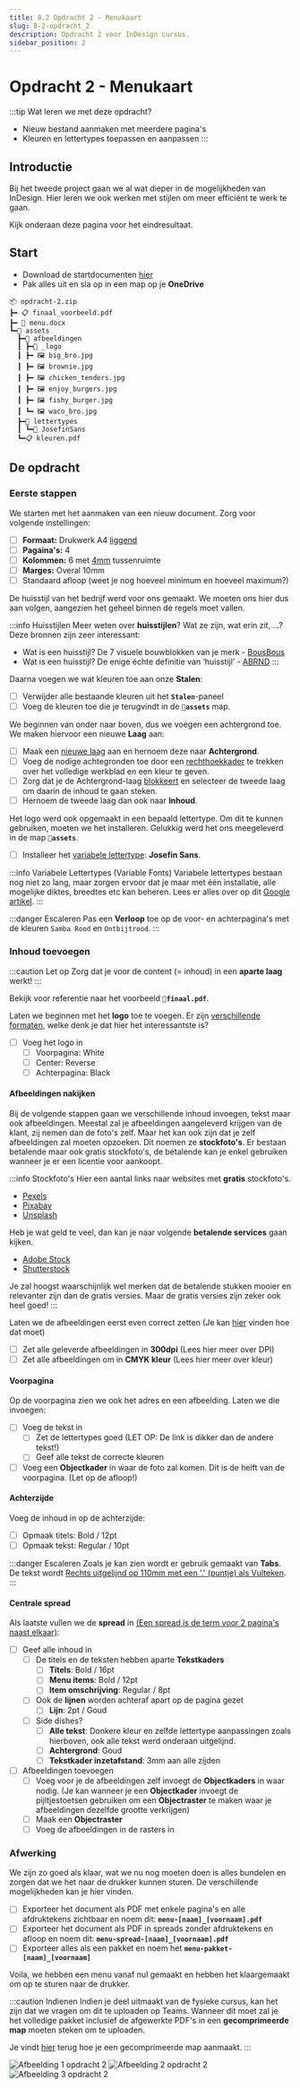 ```yaml
---
title: 8.2 Opdracht 2 - Menukaart
slug: 8-2-opdracht_2
description: Opdracht 2 voor InDesign cursus.
sidebar_position: 2
---
```


# Opdracht 2 - Menukaart

:::tip Wat leren we met deze opdracht?
- Nieuw bestand aanmaken met meerdere pagina's
- Kleuren en lettertypes toepassen en aanpassen
:::

## Introductie

Bij het tweede project gaan we al wat dieper in de mogelijkheden van InDesign. Hier leren we ook werken met stijlen om meer efficiënt te werk te gaan.

Kijk onderaan deze pagina voor het eindresultaat.

## Start

- Download de startdocumenten [hier](@site/static/opdrachten/opdracht-2.zip)
- Pak alles uit en sla op in een map op je **OneDrive**

```
📦 opdracht-2.zip
┣━ 📋 finaal_voorbeeld.pdf
┣━ 📄 menu.docx
┗━📂 assets
  ┣━📂 afbeeldingen
  ┃ ┣━📁 _logo
  ┃ ┣━ 🖼️ big_bro.jpg
  ┃ ┣━ 🖼️ brownie.jpg
  ┃ ┣━ 🖼️ chicken_tenders.jpg
  ┃ ┣━ 🖼️ enjoy_burgers.jpg
  ┃ ┣━ 🖼️ fishy_burger.jpg
  ┃ ┗━ 🖼️ waco_bro.jpg
  ┣━📁 lettertypes
  ┃ ┗━📂 JosefinSans
  ┗━📋 kleuren.pdf
```

## De opdracht

### Eerste stappen

We starten met het aanmaken van een nieuw document. Zorg voor volgende instellingen:

- [ ] **Formaat:** Drukwerk A4 <ins>liggend</ins>
- [ ] **Pagaina's:** 4
- [ ] **Kolommen:** 6 met <ins>4mm</ins> tussenruimte
- [ ] **Marges:** Overal 10mm
- [ ] Standaard afloop (weet je nog hoeveel minimum en hoeveel maximum?)

De huisstijl van het bedrijf werd voor ons gemaakt. We moeten ons hier dus aan volgen, aangezien het geheel binnen de regels moet vallen.

:::info Huisstijlen
Meer weten over **huisstijlen**? Wat ze zijn, wat erin zit, ...?<br/>
Deze bronnen zijn zeer interessant:
- Wat is een huisstijl? De 7 visuele bouwblokken van je merk - <a href="https://www.bousbous.be/blog/wat-is-een-huisstijl" target="_blank">BousBous</a>
- Wat is een huisstijl? De enige échte definitie van ‘huisstijl’ - <a href="https://abrnd.com/huisstijl/wat-is-een-huisstijl-de-enige-echte-definitie/" target="_blank">ABRND</a>
:::

Daarna voegen we wat kleuren toe aan onze **Stalen**:

- [ ] Verwijder alle bestaande kleuren uit het **`Stalen`**-paneel
- [ ] Voeg de kleuren toe die je terugvindt in de **`📂assets`** map.

We beginnen van onder naar boven, dus we voegen een achtergrond toe. We maken hiervoor een nieuwe **Laag** aan:

- [ ] Maak een <ins>nieuwe laag</ins> aan en hernoem deze naar **Achtergrond**.
- [ ] Voeg de nodige achtegronden toe door een <ins>rechthoekkader</ins> te trekken over het volledige werkblad en een kleur te geven.
- [ ] Zorg dat je de Achtergrond-laag <ins>blokkeert</ins> en selecteer de tweede laag om daarin de inhoud te gaan steken.
- [ ] Hernoem de tweede laag dan ook naar **Inhoud**.

Het logo werd ook opgemaakt in een bepaald lettertype. Om dit te kunnen gebruiken, moeten we het installeren. Gelukkig werd het ons meegeleverd in de map **`📂assets`**.

- [ ] Installeer het <ins>variabele lettertype</ins>: **Josefin Sans**.

:::info Variabele Lettertypes (Variable Fonts)
Variabele lettertypes bestaan nog niet zo lang, maar zorgen ervoor dat je maar met één installatie, alle mogelijke diktes, breedtes etc kan beheren. Lees er alles over op dit <a href="https://fonts.google.com/knowledge/introducing_type/introducing_variable_fonts" target="_blank">Google artikel</a>.
:::

:::danger Escaleren
Pas een **Verloop** toe op de voor- en achterpagina's met de kleuren `Samba Rood` en `Ontbijtrood`.
:::

### Inhoud toevoegen

:::caution Let op
Zorg dat je voor de content (= inhoud) in een **aparte laag** werkt!
:::

Bekijk voor referentie naar het voorbeeld **`📄finaal.pdf`**.

Laten we beginnen met het **logo** toe te voegen. Er zijn <ins>verschillende formaten</ins>, welke denk je dat hier het interessantste is?

- [ ] Voeg het logo in
  - [ ] Voorpagina: White
  - [ ] Center: Reverse
  - [ ] Achterpagina: Black

#### Afbeeldingen nakijken

Bij de volgende stappen gaan we verschillende inhoud invoegen, tekst maar ook afbeeldingen. Meestal zal je afbeeldingen aangeleverd krijgen van de klant, zij nemen dan de foto's zelf. Maar het kan ook zijn dat je zelf afbeeldingen zal moeten opzoeken. Dit noemen ze **stockfoto's**. Er bestaan betalende maar ook gratis stockfoto's, de betalende kan je enkel gebruiken wanneer je er een licentie voor aankoopt.

:::info Stockfoto's
Hier een aantal links naar websites met **gratis** stockfoto's.
- [Pexels](https://www.pexels.com/)
- [Pixabay](https://pixabay.com/nl/)
- [Unsplash](https://unsplash.com/)

Heb je wat geld te veel, dan kan je naar volgende **betalende services** gaan kijken.
- [Adobe Stock](https://stock.adobe.com/)
- [Shutterstock](https://www.shutterstock.com/nl/)

Je zal hoogst waarschijnlijk wel merken dat de betalende stukken mooier en relevanter zijn dan de gratis versies. Maar de gratis versies zijn zeker ook heel goed!
:::

Laten we de afbeeldingen eerst even correct zetten (Je kan [hier](../extra/9-2-omzetten) vinden hoe dat moet)
- [ ] Zet alle geleverde afbeeldingen in **300dpi** (Lees hier meer over DPI)
- [ ] Zet alle afbeeldingen om in **CMYK kleur** (Lees hier meer over kleur)

#### Voorpagina

Op de voorpagina zien we ook het adres en een afbeelding. Laten we die invoegen:

- [ ] Voeg de tekst in
  - [ ] Zet de lettertypes goed (LET OP: De link is dikker dan de andere tekst!)
  - [ ] Geef alle tekst de correcte kleuren
- [ ] Voeg een **Objectkader** in waar de foto zal komen. Dit is de helft van de voorpagina. (Let op de afloop!)

#### Achterzijde

Voeg de inhoud in op de achterzijde:

- [ ] Opmaak titels: Bold / 12pt
- [ ] Opmaak tekst: Regular / 10pt

:::danger Escaleren
Zoals je kan zien wordt er gebruik gemaakt van **Tabs**. De tekst wordt <ins>Rechts uitgelijnd op 110mm met een '.' (puntje) als Vulteken</ins>.
:::

#### Centrale spread

Als laatste vullen we de **spread** in <ins>(Een spread is de term voor 2 pagina's naast elkaar)</ins>:

- [ ] Geef alle inhoud in
  - [ ] De titels en de teksten hebben aparte **Tekstkaders**
    - [ ] **Titels**: Bold / 16pt
    - [ ] **Menu items**: Bold / 12pt
    - [ ] **Item omschrijving**: Regular / 8pt
  - [ ] Ook de **lijnen** worden achteraf apart op de pagina gezet
    - [ ] **Lijn**: 2pt / Goud
  - [ ] Side dishes?
    - [ ] **Alle tekst**: Donkere kleur en zelfde lettertype aanpassingen zoals hierboven, ook alle tekst werd onderaan uitgelijnd.
    - [ ] **Achtergrond**: Goud
    - [ ] **Tekstkader inzetafstand**: 3mm aan alle zijden
- [ ] Afbeeldingen toevoegen
  - [ ] Voeg voor je de afbeeldingen zelf invoegt de **Objectkaders** in waar nodig. (Je kan wanneer je een **Objectkader** invoegt de pijltjestoetsen gebruiken om een **Objectraster** te maken waar je afbeeldingen dezelfde grootte verkrijgen)
  - [ ] Maak een **Objectraster**
  - [ ] Voeg de afbeeldingen in de rasters in

### Afwerking

We zijn zo goed als klaar, wat we nu nog moeten doen is alles bundelen en zorgen dat we het naar de drukker kunnen sturen. De verschillende mogelijkheden kan je hier vinden.

- [ ] Exporteer het document als PDF met enkele pagina's en alle afdruktekens zichtbaar en noem dit: **`menu-[naam]_[voornaam].pdf`**
- [ ] Exporteer het document als PDF in spreads zonder afdruktekens en afloop en noem dit: **`menu-spread-[naam]_[voornaam].pdf`**
- [ ] Exporteer alles als een pakket en noem het **`menu-pakket-[naam]_[voornaam]`**

Voila, we hebben een menu vanaf nul gemaakt en hebben het klaargemaakt om op te sturen naar de drukker.

:::caution Indienen
Indien je deel uitmaakt van de fysieke cursus, kan het zijn dat we vragen om dit te uploaden op Teams. Wanneer dit moet zal je het volledige pakket inclusief de afgewerkte PDF's in een **gecomprimeerde map** moeten steken om te uploaden.

Je vindt [hier](../extra/9-4-comprimeren) terug hoe je een gecomprimeerde map aanmaakt.
:::

![Afbeelding 1 opdracht 2](img/opdracht-2/finaal_voorbeeld_Page_1.jpg)
![Afbeelding 2 opdracht 2](img/opdracht-2/finaal_voorbeeld_Page_2.jpg)
![Afbeelding 3 opdracht 2](img/opdracht-2/finaal_voorbeeld_Page_3.jpg)